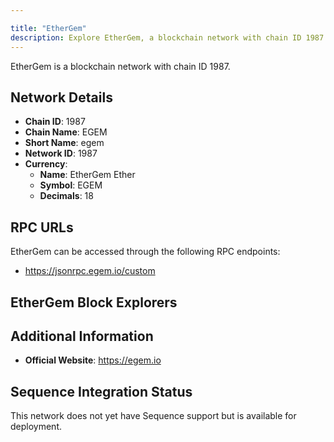 ```yaml
---

title: "EtherGem"
description: Explore EtherGem, a blockchain network with chain ID 1987. Learn about its native currency, EtherGem Ether, and how to interact with the network.
---
```




EtherGem is a blockchain network with chain ID 1987.

## Network Details

- **Chain ID**: 1987
- **Chain Name**: EGEM
- **Short Name**: egem
- **Network ID**: 1987
- **Currency**: 
  - **Name**: EtherGem Ether
  - **Symbol**: EGEM
  - **Decimals**: 18

## RPC URLs

EtherGem can be accessed through the following RPC endpoints:

- https://jsonrpc.egem.io/custom

## EtherGem Block Explorers



## Additional Information

- **Official Website**: https://egem.io

## Sequence Integration Status

This network does not yet have Sequence support but is available for deployment.
